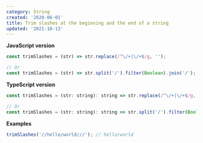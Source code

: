 ```yaml
---
category: String
created: '2020-06-01'
title: Trim slashes at the beginning and the end of a string
updated: '2021-10-13'
---
```


**JavaScript version**

```js
const trimSlashes = (str) => str.replace(/^\/+|\/+$/g, '');

// Or
const trimSlashes = (str) => str.split('/').filter(Boolean).join('/');
```

**TypeScript version**

```js
const trimSlashes = (str: string): string => str.replace(/^\/+|\/+$/g, '');

// Or
const trimSlashes = (str: string): string => str.split('/').filter(Boolean).join('/');
```

**Examples**

```js
trimSlashes('//hello/world///'); // hello/world
```
